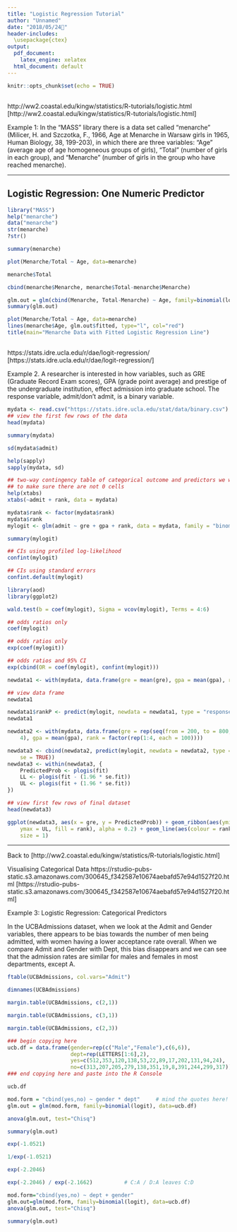 ```yaml
---
title: "Logistic Regression Tutorial"
author: "Unnamed"
date: "2018/05/24"
header-includes:
  \usepackage{ctex}
output:
  pdf_document:
    latex_engine: xelatex
  html_document: default
---
```


```r
knitr::opts_chunk$set(echo = TRUE)
```

## 

http://ww2.coastal.edu/kingw/statistics/R-tutorials/logistic.html
\[http://ww2.coastal.edu/kingw/statistics/R-tutorials/logistic.html\]

Example 1: In the "MASS" library there is a data set called "menarche" (Milicer, H. and Szczotka, F., 1966, Age at Menarche in Warsaw girls in 1965, Human Biology, 38, 199-203), in which there are three variables: "Age" (average age of age homogeneous groups of girls), "Total" (number of girls in each group), and "Menarche" (number of girls in the group who have reached menarche).

***

## Logistic Regression: One Numeric Predictor

```r
library("MASS")
help("menarche")
data("menarche")
str(menarche)
?str()
```

```r
summary(menarche)
```

```r
plot(Menarche/Total ~ Age, data=menarche)
```

```r
menarche$Total
```

```r
cbind(menarche$Menarche, menarche$Total-menarche$Menarche)
```

```r
glm.out = glm(cbind(Menarche, Total-Menarche) ~ Age, family=binomial(logit), data=menarche)
summary(glm.out)
```


```r

plot(Menarche/Total ~ Age, data=menarche)
lines(menarche$Age, glm.out$fitted, type="l", col="red")
title(main="Menarche Data with Fitted Logistic Regression Line")


```

##

https://stats.idre.ucla.edu/r/dae/logit-regression/
\[https://stats.idre.ucla.edu/r/dae/logit-regression/\]

Example 2. A researcher is interested in how variables, such as GRE (Graduate Record Exam scores), GPA (grade point average) and prestige of the undergraduate institution, effect admission into graduate school. The response variable, admit/don’t admit, is a binary variable.

```r
mydata <- read.csv("https://stats.idre.ucla.edu/stat/data/binary.csv")
## view the first few rows of the data
head(mydata)
```



```r
summary(mydata)

```

```r
sd(mydata$admit)
```

```r
help(sapply)
sapply(mydata, sd)
```
```r
## two-way contingency table of categorical outcome and predictors we want
## to make sure there are not 0 cells
help(xtabs)
xtabs(~admit + rank, data = mydata)
```

```r
mydata$rank <- factor(mydata$rank)
mydata$rank
mylogit <- glm(admit ~ gre + gpa + rank, data = mydata, family = "binomial")
```

```r
summary(mylogit)
```
```r
## CIs using profiled log-likelihood
confint(mylogit)
```
```r
## CIs using standard errors
confint.default(mylogit)
```


```r
library(aod)
library(ggplot2)
```

```r
wald.test(b = coef(mylogit), Sigma = vcov(mylogit), Terms = 4:6)
```



```r
## odds ratios only
coef(mylogit)
```

```r
## odds ratios only
exp(coef(mylogit))
```

```r
## odds ratios and 95% CI
exp(cbind(OR = coef(mylogit), confint(mylogit)))
```

```r
newdata1 <- with(mydata, data.frame(gre = mean(gre), gpa = mean(gpa), rank = factor(1:4)))

## view data frame
newdata1
```

```r
newdata1$rankP <- predict(mylogit, newdata = newdata1, type = "response")
newdata1
```

```r
newdata2 <- with(mydata, data.frame(gre = rep(seq(from = 200, to = 800, length.out = 100),
    4), gpa = mean(gpa), rank = factor(rep(1:4, each = 100))))
```

```r
newdata3 <- cbind(newdata2, predict(mylogit, newdata = newdata2, type = "link",
    se = TRUE))
newdata3 <- within(newdata3, {
    PredictedProb <- plogis(fit)
    LL <- plogis(fit - (1.96 * se.fit))
    UL <- plogis(fit + (1.96 * se.fit))
})

## view first few rows of final dataset
head(newdata3)
```

```r
ggplot(newdata3, aes(x = gre, y = PredictedProb)) + geom_ribbon(aes(ymin = LL,
    ymax = UL, fill = rank), alpha = 0.2) + geom_line(aes(colour = rank),
    size = 1)
```

***

Back to \[http://ww2.coastal.edu/kingw/statistics/R-tutorials/logistic.html\]

Visualising Categorical Data
https://rstudio-pubs-static.s3.amazonaws.com/300645_f342587e10674aebafd57e94d1527f20.html
\[https://rstudio-pubs-static.s3.amazonaws.com/300645_f342587e10674aebafd57e94d1527f20.html\]

Example 3: Logistic Regression: Categorical Predictors

In the UCBAdmissions dataset, when we look at the Admit and Gender variables, there appears to be bias towards the number of men being admitted, with women having a lower acceptance rate overall. When we compare Admit and Gender with Dept, this bias disappears and we can see that the admission rates are similar for males and females in most departments, except A.


```r
ftable(UCBAdmissions, col.vars="Admit")
```

```r
dimnames(UCBAdmissions)
```

```r
margin.table(UCBAdmissions, c(2,1))
```

```r
margin.table(UCBAdmissions, c(3,1))
```

```r
margin.table(UCBAdmissions, c(2,3))
```

```r
### begin copying here
ucb.df = data.frame(gender=rep(c("Male","Female"),c(6,6)),
                    dept=rep(LETTERS[1:6],2),
                    yes=c(512,353,120,138,53,22,89,17,202,131,94,24),
                    no=c(313,207,205,279,138,351,19,8,391,244,299,317))
### end copying here and paste into the R Console

ucb.df
```

```r
mod.form = "cbind(yes,no) ~ gender * dept"     # mind the quotes here!
glm.out = glm(mod.form, family=binomial(logit), data=ucb.df)
```

```r
anova(glm.out, test="Chisq")
```

```r
summary(glm.out)
```

```r
exp(-1.0521)
```

```r
1/exp(-1.0521)
```

```r
exp(-2.2046)
```

```r
exp(-2.2046) / exp(-2.1662)          # C:A / D:A leaves C:D
```

```r
mod.form="cbind(yes,no) ~ dept + gender"
glm.out=glm(mod.form, family=binomial(logit), data=ucb.df) 
anova(glm.out, test="Chisq")
```

```r
summary(glm.out)
```

